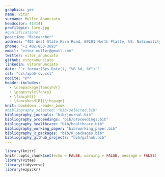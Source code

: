 ```yaml
---
graphics: yes
name: Vitor
surname: Muller Anunciato
headcolor: 414141
profilepic: lore.jpg
#qualifications: 
position: "Researcher"
address: "402 West State Farm Road, 69101 North Platte, US. Nationality: Brazilian, Birthdate: 10/16/1991"
phone: "+1 402-853-3893"
email: "vitor.muller@gmail.com"
twitter: vitor_anunciato
github: vitoranunciato
linkedin: vitoranunciato
date: '`r format(Sys.Date(), "%B %d, %Y")`'
csl: "csl/apa6-cv.csl"
nocite: "@*"
header-includes:
  - \usepackage{fancyhdr}
  - \pagestyle{fancy}
  - \fancyhf{}
  - \fancyhead[R]{\thepage}
knit: bookdown::render_book
#bibliography_selected: "bib/selected.bib"
bibliography_journals: "bib/journal.bib"
bibliography_proceedings: "bib/proceedings.bib"
bibliography_healthcare: "bib/healthcare.bib"
bibliography_working_paper: "bib/working_paper.bib"
bibliography_R_packages: "bib/R_packages.bib"
bibliography_github_projects: "bib/github.bib"
---
```


```r
library(knitr)
knitr::opts_chunk$set(echo = FALSE, warning = FALSE, message = FALSE)
library(vitae)
library(tidyverse)
library(ezpickr)
```
